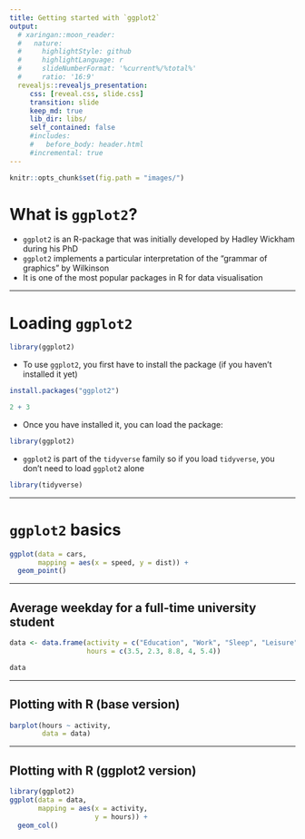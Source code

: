 ```yaml
---
title: Getting started with `ggplot2`
output:
  # xaringan::moon_reader:
  #   nature:
  #     highlightStyle: github
  #     highlightLanguage: r
  #     slideNumberFormat: '%current%/%total%'
  #     ratio: '16:9'
  revealjs::revealjs_presentation:
     css: [reveal.css, slide.css]
     transition: slide
     keep_md: true
     lib_dir: libs/
     self_contained: false
     #includes: 
     #   before_body: header.html
     #incremental: true
---
```


```r
knitr::opts_chunk$set(fig.path = "images/")
```

# What is `ggplot2`?

* `ggplot2` is an R-package that was initially developed by Hadley Wickham during his PhD
* `ggplot2` implements a particular interpretation of the "grammar of graphics" by Wilkinson 
* It is one of the most popular packages in R for data visualisation

--- 

# Loading `ggplot2` 

```r
library(ggplot2)
```

* To use `ggplot2`, you first have to install the package (if you haven't installed it yet)

```r
install.packages("ggplot2")
```

```r
2 + 3
```


* Once you have installed it, you can load the package:

```r
library(ggplot2)
```
* `ggplot2` is part of the `tidyverse` family so if you load `tidyverse`, you don't need to load `ggplot2` alone

```r
library(tidyverse)
```

---

# `ggplot2` basics

```r
ggplot(data = cars, 
       mapping = aes(x = speed, y = dist)) + 
  geom_point()
```






---

## Average weekday for a full-time university student

```r
data <- data.frame(activity = c("Education", "Work", "Sleep", "Leisure", "Other"),
                   hours = c(3.5, 2.3, 8.8, 4, 5.4))

data
```

---

## Plotting with R (base version)


```r
barplot(hours ~ activity,
        data = data)
```


---

## Plotting with R (ggplot2 version)


```r
library(ggplot2)
ggplot(data = data, 
       mapping = aes(x = activity, 
                     y = hours)) +
  geom_col()
```


